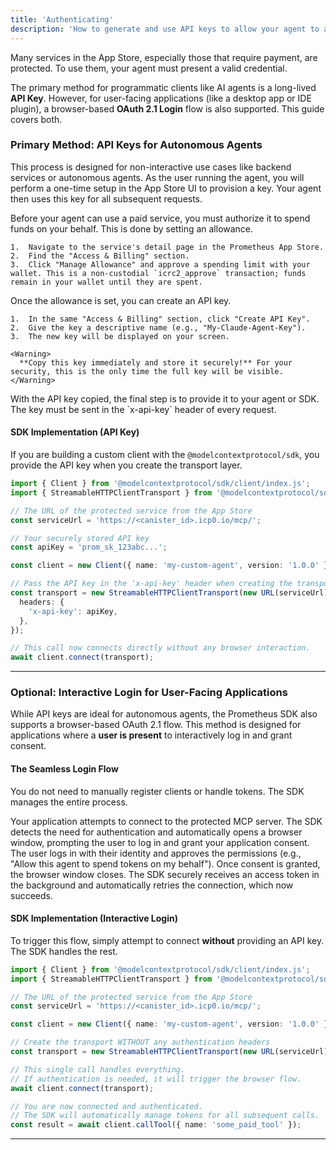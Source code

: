 ```yaml
---
title: 'Authenticating'
description: 'How to generate and use API keys to allow your agent to access protected or paid services.'
---
```


Many services in the App Store, especially those that require payment, are protected. To use them, your agent must present a valid credential.

The primary method for programmatic clients like AI agents is a long-lived **API Key**. However, for user-facing applications (like a desktop app or IDE plugin), a browser-based **OAuth 2.1 Login** flow is also supported. This guide covers both.

### Primary Method: API Keys for Autonomous Agents

This process is designed for non-interactive use cases like backend services or autonomous agents. As the user running the agent, you will perform a one-time setup in the App Store UI to provision a key. Your agent then uses this key for all subsequent requests.

<Steps>
  <Step title="1. Set a Spending Allowance">
    Before your agent can use a paid service, you must authorize it to spend funds on your behalf. This is done by setting an allowance.

    1.  Navigate to the service's detail page in the Prometheus App Store.
    2.  Find the "Access & Billing" section.
    3.  Click "Manage Allowance" and approve a spending limit with your wallet. This is a non-custodial `icrc2_approve` transaction; funds remain in your wallet until they are spent.

  </Step>
  <Step title="2. Generate an API Key">
    Once the allowance is set, you can create an API key.

    1.  In the same "Access & Billing" section, click "Create API Key".
    2.  Give the key a descriptive name (e.g., "My-Claude-Agent-Key").
    3.  The new key will be displayed on your screen.

    <Warning>
      **Copy this key immediately and store it securely!** For your security, this is the only time the full key will be visible.
    </Warning>

  </Step>
  <Step title="3. Configure Your Agent">
    With the API key copied, the final step is to provide it to your agent or SDK. The key must be sent in the `x-api-key` header of every request.
  </Step>
</Steps>

#### SDK Implementation (API Key)

If you are building a custom client with the `@modelcontextprotocol/sdk`, you provide the API key when you create the transport layer.

```typescript
import { Client } from '@modelcontextprotocol/sdk/client/index.js';
import { StreamableHTTPClientTransport } from '@modelcontextprotocol/sdk/client/streamableHttp.js';

// The URL of the protected service from the App Store
const serviceUrl = 'https://<canister_id>.icp0.io/mcp/';

// Your securely stored API key
const apiKey = 'prom_sk_123abc...';

const client = new Client({ name: 'my-custom-agent', version: '1.0.0' });

// Pass the API key in the 'x-api-key' header when creating the transport
const transport = new StreamableHTTPClientTransport(new URL(serviceUrl), {
  headers: {
    'x-api-key': apiKey,
  },
});

// This call now connects directly without any browser interaction.
await client.connect(transport);
```

---

### Optional: Interactive Login for User-Facing Applications

While API keys are ideal for autonomous agents, the Prometheus SDK also supports a browser-based OAuth 2.1 flow. This method is designed for applications where a **user is present** to interactively log in and grant consent.

#### The Seamless Login Flow

You do not need to manually register clients or handle tokens. The SDK manages the entire process.

<Steps>
  <Step title="Connection is Attempted">
    Your application attempts to connect to the protected MCP server.
  </Step>
  <Step title="Login Prompt Appears">
    The SDK detects the need for authentication and automatically opens a
    browser window, prompting the user to log in and grant your application
    consent.
  </Step>
  <Step title="User Grants Consent">
    The user logs in with their identity and approves the permissions (e.g.,
    "Allow this agent to spend tokens on my behalf").
  </Step>
  <Step title="Connection Succeeds">
    Once consent is granted, the browser window closes. The SDK securely
    receives an access token in the background and automatically retries the
    connection, which now succeeds.
  </Step>
</Steps>

#### SDK Implementation (Interactive Login)

To trigger this flow, simply attempt to connect **without** providing an API key. The SDK handles the rest.

```typescript
import { Client } from '@modelcontextprotocol/sdk/client/index.js';
import { StreamableHTTPClientTransport } from '@modelcontextprotocol/sdk/client/streamableHttp.js';

// The URL of the protected service from the App Store
const serviceUrl = 'https://<canister_id>.icp0.io/mcp/';

const client = new Client({ name: 'my-custom-agent', version: '1.0.0' });

// Create the transport WITHOUT any authentication headers
const transport = new StreamableHTTPClientTransport(new URL(serviceUrl));

// This single call handles everything.
// If authentication is needed, it will trigger the browser flow.
await client.connect(transport);

// You are now connected and authenticated.
// The SDK will automatically manage tokens for all subsequent calls.
const result = await client.callTool({ name: 'some_paid_tool' });
```

---
